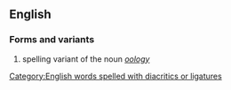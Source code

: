 ==English==
===Forms and variants===
# spelling variant of the noun ''[[oology]]''
[[Category:English words spelled with diacritics or ligatures]]